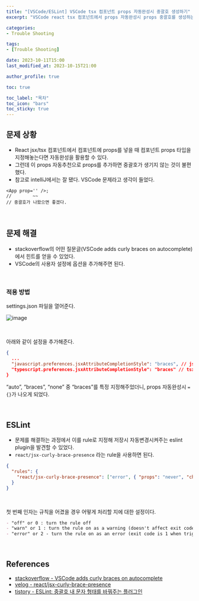 ```yaml
---
title: "[VSCode/ESLint] VSCode tsx 컴포넌트 props 자동완성시 중괄호 생성하기"
excerpt: "VSCode react tsx 컴포넌트에서 props 자동완성시 props 중괄호를 생성하는 방법"

categories: 
- Trouble Shooting

tags:
- [Trouble Shooting]

date: 2023-10-11T15:00
last_modified_at: 2023-10-15T21:00

author_profile: true

toc: true

toc_label: "목차"
toc_icon: "bars"
toc_sticky: true
---
```


## 문제 상황

- React jsx/tsx 컴포넌트에서 컴포넌트에 props를 넣을 때 컴포넌트 props 타입을 지정해놓는다면 자동완성을 활용할 수 있다. 
- 그런데 이 props 자동추천으로 props를 추가하면 중괄호가 생기지 않는 것이 불편했다.
- 참고로 intelliJ에서는 잘 됐다. VSCode 문제라고 생각이 들었다.

```tsx
<App prop='' />;
//        ~~
// 중괄호가 나왔으면 좋겠다.
```

<br />

## 문제 해결

- stackoverflow의 어떤 질문글(VSCode adds curly braces on autocomplete)에서 힌트를 얻을 수 있었다.
- VSCode의 사용자 설정에 옵션을 추가해주면 된다.

<br />

### 적용 방법

settings.json 파일을 열어준다.

![image](https://github.com/Orchemi/PS/assets/86189596/2d58bf1c-dfe2-469e-998a-035ac253e861)

<br />

아래와 같이 설정을 추가해준다.

```json
{
  ...	
  "javascript.preferences.jsxAttributeCompletionStyle": "braces", // jsx 속성 자동완성시 {}로 감싸기
  "typescript.preferences.jsxAttributeCompletionStyle": "braces" // tsx 속성 자동완성시 {}로 감싸기
}
```

“auto”, “braces”, “none” 중 “braces”를 특정 지정해주었더니, props 자동완성시 `={}`가 나오게 되었다.

<br />

## ESLint

- 문제를 해결하는 과정에서 이를 rule로 지정해 저장시 자동변경시켜주는 eslint plugin을 발견할 수 있었다.
- `react/jsx-curly-brace-presence` 라는 rule을 사용하면 된다.

```json
{
  "rules": {
    "react/jsx-curly-brace-presence": ["error", { "props": "never", "children": "never" }]
  }
}
```

<br />

첫 번째 인자는 규칙을 어겼을 경우 어떻게 처리할 지에 대한 설정이다.

```markdown
- "off" or 0 : turn the rule off
- "warn" or 1 : turn the rule on as a warning (doesn't affect exit code)
- "error" or 2 - turn the rule on as an error (exit code is 1 when triggered)
```

<br />

## References

- [stackoverflow - VSCode adds curly braces on autocomplete](https://stackoverflow.com/questions/75337001/vscode-adds-curly-braces-on-autocomplete)
- [velog - react/jsx-curly-brace-presence](https://velog.io/@qhflrnfl4324/reactjsx-curly-brace-presence-ESLint)
- [tistory - ESLint: 중괄호 내 문자 형태를 바꿔주는 플러그인](https://grownfresh.tistory.com/420)